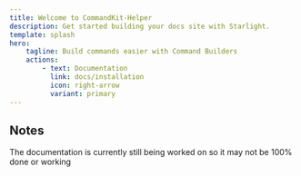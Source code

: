 ```yaml
---
title: Welcome to CommandKit-Helper
description: Get started building your docs site with Starlight.
template: splash
hero:
    tagline: Build commands easier with Command Builders
    actions:
        - text: Documentation
          link: docs/installation
          icon: right-arrow
          variant: primary
---
```



## Notes
<CardGrid>
    <Card title="Documentation WIP" icon="warning">
        The documentation is currently still being worked on so it may not be
        100% done or working
    </Card>
</CardGrid>
